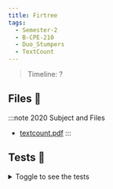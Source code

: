 ```yaml
---
title: Firtree
tags:
  - Semester-2
  - B-CPE-210
  - Duo_Stumpers
  - TextCount
---
```

> Timeline: ?


## Files 📂

:::note 2020 Subject and Files
- [textcount.pdf](https://github.com/Studio-17/Epitech-Subjects/raw/main/Semester-2/B-CPE-210/Duo_Stumpers/TextCount/textcount.pdf)
:::

## Tests 🤖
<details>
  <summary>Toggle to see the tests</summary>
  <div>
Yo
  </div>
</details>

